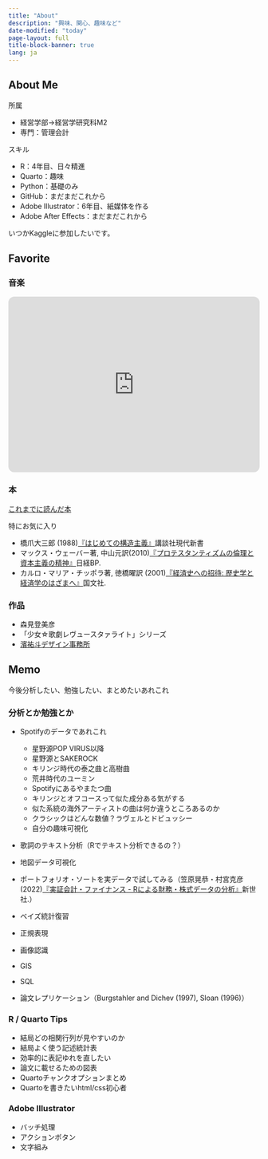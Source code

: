 ```yaml
---
title: "About"
description: "興味、関心、趣味など"
date-modified: "today"
page-layout: full
title-block-banner: true
lang: ja
---
```


## About Me

所属

- 経営学部→経営学研究科M2
- 専門：管理会計

スキル

- R：4年目、日々精進
- Quarto：趣味
- Python：基礎のみ
- GitHub：まだまだこれから
- Adobe Illustrator：6年目、紙媒体を作る
- Adobe After Effects：まだまだこれから

いつかKaggleに参加したいです。

## Favorite

### 音楽

<iframe style="border-radius:12px" src="https://open.spotify.com/embed/playlist/3PeN36P94esALkSaadtn2H?utm_source=generator&theme=0" width="100%" height="352" frameBorder="0" allowfullscreen="" allow="autoplay; clipboard-write; encrypted-media; fullscreen; picture-in-picture" loading="lazy"></iframe>


### 本

[これまでに読んだ本](https://bookmeter.com/users/466784)

特にお気に入り

- 橋爪大三郎 (1988)[『はじめての構造主義』](https://bookclub.kodansha.co.jp/product?item=0000146360)講談社現代新書
- マックス・ウェーバー著, 中山元訳(2010)[『プロテスタンティズムの倫理と資本主義の精神』](https://bookplus.nikkei.com/atcl/catalog/10/P47910/)日経BP.
- カルロ・マリア・チッポラ著, 徳橋曜訳 (2001)[『経済史への招待: 歴史学と経済学のはざまへ』](https://www.kinokuniya.co.jp/f/dsg-01-9784772004848)国文社.



### 作品

- 森見登美彦
- 「少女☆歌劇レヴュースタァライト」シリーズ
- [濱祐斗デザイン事務所](http://www.hama-design.com/)


## Memo

今後分析したい、勉強したい、まとめたいあれこれ

### 分析とか勉強とか

- Spotifyのデータであれこれ

    - 星野源POP VIRUS以降
    - 星野源とSAKEROCK
    - キリンジ時代の泰之曲と高樹曲
    - 荒井時代のユーミン
    - Spotifyにあるやまたつ曲
    - キリンジとオフコースって似た成分ある気がする
    - 似た系統の海外アーティストの曲は何か違うところあるのか
    - クラシックはどんな数値？ラヴェルとドビュッシー
    - 自分の趣味可視化

- 歌詞のテキスト分析（Rでテキスト分析できるの？）
- 地図データ可視化


- ポートフォリオ・ソートを実データで試してみる（笠原晃恭・村宮克彦 (2022)[『実証会計・ファイナンス - Rによる財務・株式データの分析』](https://www.saiensu.co.jp/search/?isbn=978-4-88384-349-7&y=2022)新世社.）
- ベイズ統計復習
- 正規表現
- 画像認識
- GIS
- SQL
- 論文レプリケーション（Burgstahler and Dichev (1997), Sloan (1996)）

### R / Quarto Tips

- 結局どの相関行列が見やすいのか
- 結局よく使う記述統計表
- 効率的に表記ゆれを直したい
- 論文に載せるための図表
- Quartoチャンクオプションまとめ
- Quartoを書きたいhtml/css初心者

### Adobe Illustrator

- バッチ処理
- アクションボタン
- 文字組み

